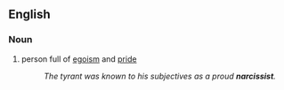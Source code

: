 ==English==
===Noun===
#person full of [[egoism]] and [[pride]]
#:''The tyrant was known to his subjectives as a proud '''narcissist'''.''